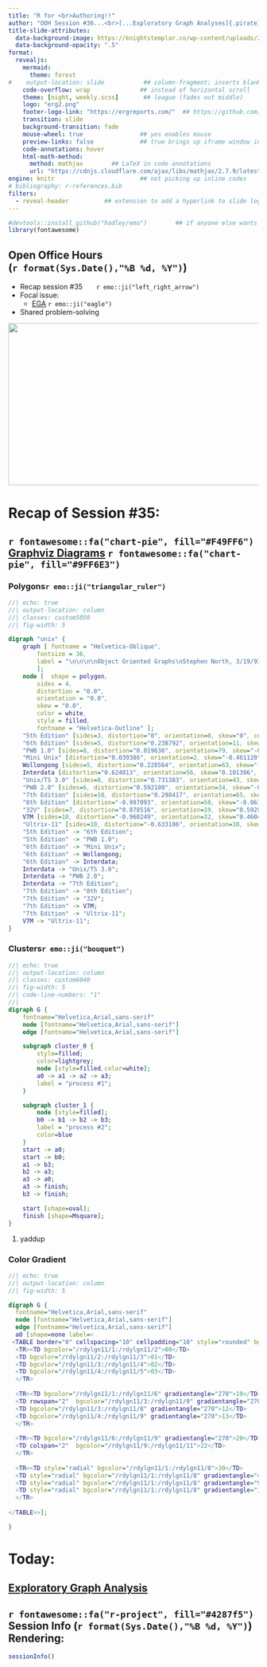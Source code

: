 ```yaml
---
title: "R for <br>Authoring!!" 
author: "OOH Session #36...<br>[...Exploratory Graph Analyses]{.pirate}"
title-slide-attributes: 
  data-background-image: https://knightstemplar.co/wp-content/uploads/2023/09/galileus_Famous_Vikings_during_the_MIddle_Ages_7540cd8c-6f4e-47fc-b8b3-0d4427b4d153-1024x512.jpg
  data-background-opacity: ".5"
format:
  revealjs:
    mermaid:
      theme: forest
#    output-location: slide           ## column-fragment; inserts blank 2nd slide
    code-overflow: wrap              ## instead of horizontal scroll
    theme: [night, weekly.scss]       ## league (fades out middle)
    logo: "erg2.png"
    footer-logo-link: "https://ergreports.com/"  ## https://github.com/shafayetShafee/reveal-header#readme
    transition: slide
    background-transition: fade
    mouse-wheel: true                ## yes enables mouse
    preview-links: false             ## true brings up iframe window instead of "site"
    code-annotations: hover 
    html-math-method: 
      method: mathjax        ## LaTeX in code annotations
      url: "https://cdnjs.cloudflare.com/ajax/libs/mathjax/2.7.9/latest.js?config=TeX-MML-AM_CHTML"
engine: knitr                        ## not picking up inline codes
# bibliography: r-references.bib
filters: 
  - reveal-header          ## extension to add a hyperlink to slide logo
---
```


```r
#devtools::install_github("hadley/emo")        ## if anyone else wants to render
library(fontawesome)
```

## Open Office Hours <br>(`r format(Sys.Date(),"%B %d, %Y")`)

::: {layout="[80,20]"}
::: first-column
-   Recap session #35&nbsp;&nbsp;&nbsp;&nbsp;&nbsp;&nbsp;&nbsp;`r emo::ji("left_right_arrow")`
-   Focal issue:
    - [EGA](https://r-ega.net/articles/ega.html#perform-ega) `r emo::ji("eagle")`
-   Shared problem-solving
:::

::: second-column
:::
:::

![](img/title35.JPG){.absolute top="170" right="-120" width="600" height="325"}

# Recap of Session #35: 

## `r fontawesome::fa("chart-pie", fill="#F49FF6")` [Graphviz Diagrams](https://quarto.org/docs/authoring/diagrams.html) `r fontawesome::fa("chart-pie", fill="#9FF6E3")`

::: {.panel-tabset}

### Polygons`r emo::ji("triangular_ruler")`

```dot
//| echo: true
//| output-location: column
//| classes: custom5050
//| fig-width: 5

digraph "unix" {
	graph [	fontname = "Helvetica-Oblique",
		fontsize = 36,
		label = "\n\n\n\nObject Oriented Graphs\nStephen North, 3/19/93",
		];
	node [	shape = polygon,
		sides = 4,
		distortion = "0.0",
		orientation = "0.0",
		skew = "0.0",
		color = white,
		style = filled,
		fontname = "Helvetica-Outline" ];
	"5th Edition" [sides=3, distortion="0", orientation=0, skew="0", color=salmon2];
	"6th Edition" [sides=5, distortion="0.238792", orientation=11, skew="0.995935", color=deepskyblue];
	"PWB 1.0" [sides=8, distortion="0.019636", orientation=79, skew="-0.440424", color=goldenrod2];
	"Mini Unix" [distortion="0.039386", orientation=2, skew="-0.461120", color=greenyellow];
	Wollongong [sides=5, distortion="0.228564", orientation=63, skew="-0.062846", color=darkseagreen];
	Interdata [distortion="0.624013", orientation=56, skew="0.101396", color=dodgerblue1];
	"Unix/TS 3.0" [sides=8, distortion="0.731383", orientation=43, skew="-0.824612", color=thistle2];
	"PWB 2.0" [sides=6, distortion="0.592100", orientation=34, skew="-0.719269", color=darkolivegreen3];
	"7th Edition" [sides=10, distortion="0.298417", orientation=65, skew="0.310367", color=chocolate];
	"8th Edition" [distortion="-0.997093", orientation=50, skew="-0.061117", color=turquoise3];
	"32V" [sides=7, distortion="0.878516", orientation=19, skew="0.592905", color=steelblue3];
	V7M [sides=10, distortion="-0.960249", orientation=32, skew="0.460424", color=navy];
	"Ultrix-11" [sides=10, distortion="-0.633186", orientation=10, skew="0.333125", color=darkseagreen4];
	"5th Edition" -> "6th Edition";
	"5th Edition" -> "PWB 1.0";
	"6th Edition" -> "Mini Unix";
	"6th Edition" -> Wollongong;
	"6th Edition" -> Interdata;
	Interdata -> "Unix/TS 3.0";
	Interdata -> "PWB 2.0";
	Interdata -> "7th Edition";
	"7th Edition" -> "8th Edition";
	"7th Edition" -> "32V";
	"7th Edition" -> V7M;
	"7th Edition" -> "Ultrix-11";
	V7M -> "Ultrix-11";
}
```

### Clusters`r emo::ji("bouquet")`  

```dot
//| echo: true
//| output-location: column
//| classes: custom6040
//| fig-width: 5
//| code-line-numbers: "1"
//| 
digraph G {
	fontname="Helvetica,Arial,sans-serif"           
	node [fontname="Helvetica,Arial,sans-serif"]
	edge [fontname="Helvetica,Arial,sans-serif"]

	subgraph cluster_0 {        
		style=filled;
		color=lightgrey;
		node [style=filled,color=white];
		a0 -> a1 -> a2 -> a3;
		label = "process #1";
	}

	subgraph cluster_1 {
		node [style=filled];
		b0 -> b1 -> b2 -> b3;
		label = "process #2";
		color=blue
	}
	start -> a0;
	start -> b0;
	a1 -> b3;
	b2 -> a3;
	a3 -> a0;
	a3 -> finish;
	b3 -> finish;

	start [shape=oval];
	finish [shape=Msquare];
}

```
1. yaddup


### [C]{.blue8}[o]{.blue6}[l]{.blue4}[o]{.blue3}[r]{.blue2} [G]{.blue1}[r]{.blue2}[a]{.blue3}[d]{.blue4}[i]{.blue5}[e]{.blue6}[n]{.blue7}[t]{.blue8}

```dot
//| echo: true
//| output-location: column
//| fig-width: 5

digraph G {
  fontname="Helvetica,Arial,sans-serif"
  node [fontname="Helvetica,Arial,sans-serif"]
  edge [fontname="Helvetica,Arial,sans-serif"]
  a0 [shape=none label=<
 <TABLE border="0" cellspacing="10" cellpadding="10" style="rounded" bgcolor="/rdylgn11/1:/rdylgn11/11" gradientangle="315">
  <TR><TD bgcolor="/rdylgn11/1:/rdylgn11/2">00</TD>
  <TD bgcolor="/rdylgn11/2:/rdylgn11/3">01</TD>
  <TD bgcolor="/rdylgn11/3:/rdylgn11/4">02</TD>
  <TD bgcolor="/rdylgn11/4:/rdylgn11/5">03</TD>
  </TR>
  
  <TR><TD bgcolor="/rdylgn11/1:/rdylgn11/6" gradientangle="270">10</TD>
  <TD rowspan="2"  bgcolor="/rdylgn11/3:/rdylgn11/9" gradientangle="270">11</TD>
  <TD bgcolor="/rdylgn11/3:/rdylgn11/8" gradientangle="270">12</TD>
  <TD bgcolor="/rdylgn11/4:/rdylgn11/9" gradientangle="270">13</TD>
  </TR>
  
  <TR><TD bgcolor="/rdylgn11/6:/rdylgn11/9" gradientangle="270">20</TD>
  <TD colspan="2"  bgcolor="/rdylgn11/9:/rdylgn11/11">22</TD>
  </TR>
  
  <TR><TD style="radial" bgcolor="/rdylgn11/1:/rdylgn11/8">30</TD>
  <TD style="radial" bgcolor="/rdylgn11/1:/rdylgn11/8" gradientangle="45">31</TD>
  <TD style="radial" bgcolor="/rdylgn11/1:/rdylgn11/8" gradientangle="90" >32</TD>
  <TD style="radial" bgcolor="/rdylgn11/1:/rdylgn11/8" gradientangle="180">33</TD>
  </TR>
  
</TABLE>>];

}
```

:::

# Today: 

## [Exploratory Graph Analysis](https://r-ega.net/articles/ega.html#perform-ega)

## `r fontawesome::fa("r-project", fill="#4287f5")` Session Info (`r format(Sys.Date(),"%B %d, %Y")`) Rendering:

```r
sessionInfo()
```


